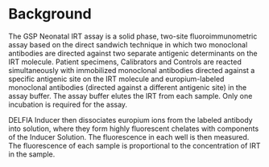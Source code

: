 # Background

The GSP Neonatal IRT assay is a solid phase, two-site
fluoroimmunometric assay based on the direct sandwich technique in
which two monoclonal antibodies are directed against two separate
antigenic determinants on the IRT molecule.  Patient specimens,
Calibrators and Controls are reacted simultaneously with immobilized
monoclonal antibodies directed against a specific antigenic site on
the IRT molecule and europium-labeled monoclonal antibodies (directed
against a different antigenic site) in the assay buffer.  The assay
buffer elutes the IRT from each sample. Only one incubation is
required for the assay. 

DELFIA Inducer then dissociates europium ions from the labeled
antibody into solution, where they form highly fluorescent chelates
with components of the Inducer Solution.  The fluorescence in each
well is then measured.  The fluorescence of each sample is
proportional to the concentration of IRT in the sample.

